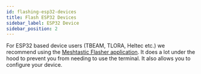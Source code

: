 ```yaml
---
id: flashing-esp32-devices
title: Flash ESP32 Devices
sidebar_label: ESP32 Device
sidebar_position: 2
---
```


For ESP32 based device users (TBEAM, TLORA, Heltec etc.) we recommend using the [Meshtastic Flasher application](/docs/getting-started/flashing-firmware/meshtastic-flasher). It does a lot under the hood to prevent you from needing to use the terminal. It also allows you to configure your device.
